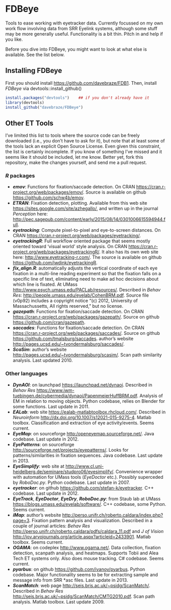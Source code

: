 FDBeye
====

Tools to ease working with eyetracker data. Currently focussed on my own work flow involving data from SRR Eyelink
systems, although some stuff may be more generally useful. Functionality is a bit thin. Pitch in and help if you like.

Before you dive into FDBeye, you might want to look at what else is available. See the list below.

Installing FDBeye
-----------------

First you should install <https://github.com/davebraze/FDB1>. Then, install *FDBeye* via devtools::install_github()
```R
install.packages("devtools")    ## if you don't already have it
library(devtools)
install_github("davebraze/FDBeye")
```

Other ET Tools
--------------

I've limited this list to tools where the source code can be freely downloaded (i.e., you don't have to ask for it), but
note that at least some of the tools lack an explicit Open Source License. Even given this constraint, the list is
certainly incomplete. If you know of something I've missed and it seems like it should be included, let me know. Better
yet, fork this repository, make the changes yourself, and send me a pull request.

### *R* packages ###

  * ***emov***: Functions for fixation/saccade detection. On CRAN <https://cran.r-project.org/web/packages/emov/>. Source is
    available on github <https://github.com/schw4b/emov>.
  * ***ETRAN***: Fixation detection, plotting. Available from this web site <https://sites.google.com/site/azhegallo/>, and
    written up in the journal _Perception_ here:
    <http://pec.sagepub.com/content/early/2015/08/14/0301006615594944.full>.
  * ***eyetracking***: Compute pixel-to-pixel and eye-to-screen distances. On CRAN
    <https://cran.r-project.org/web/packages/eyetracking/>.
  * ***eyetrackingR***: Full workflow oriented package that seems mostly oriented toward 'visual world' style analysis. On CRAN
    <https://cran.r-project.org/web/packages/eyetrackingR/>. It also has its own web site here:
    <http://www.eyetracking-r.com/>. The source is available on github <https://github.com/jwdink/eyetrackingR>.
  * ***fix_align.R***: automatically adjusts the vertical coordinate of each eye fixation in a multi-line reading experiment
    so that the fixation falls on a specific line of text, eliminating need to make ad hoc decisions about which line is
    fixated. At UMass <http://www.psych.umass.edu/PACLab/resources/>. Described in *Behav Res*:
    <http://people.umass.edu/eyelab/CohenBRM.pdf>. Source file (v0p92) includes a copyright notice "(c) 2012, University of
    Massachussetts, All rights reserved," but no license.
  * ***gazepath***: Functions for fixation/saccade detection. On CRAN
    <https://cran.r-project.org/web/packages/gazepath/>. Source on github <https://github.com/cran/gazepath>.
  * ***saccades***: Functions for fixation/saccade detection. On CRAN
    <https://cran.r-project.org/web/packages/saccades/>. Source on github
    <https://github.com/tmalsburg/saccades>. author's website <http://pages.ucsd.edu/~tvondermalsburg/saccades/>.
  * ***ScaSim***: author's website <http://pages.ucsd.edu/~tvondermalsburg/scasim/>. Scan path similarity analysis. Last
    updated 2010.

### Other languages ###

  * ***DynAOI***: on launchpad <https://launchpad.net/dynaoi>. Described in *Behav Res*
    <https://www.iwm-tuebingen.de/cybermedia/dynaoi/PapenmeierHuffBRM.pdf>. Analysis of EM in relation to
    moving objects. Python codebase, relies on Blender for some functions. Last update in 2011.
  * ***EALab***: web site <https://ealab-matlabtoolbox.rhcloud.com/>.  Described in *Neuroinform*
    <http://dx.doi.org/10.1007/s12021-015-9275-4>. Matlab toolbox. Classification and extraction of eye
    activity/events. Seems current.
  * ***EyeMap***: on sourceforge <http:/openeyemap.sourceforge.net/>. Java codebase. Last update in 2012.
  * ***EyePatterns***: on sourceforge <http://sourceforge.net/projects/eyepatterns/>. Looks for patterns/similarities in
    fixation sequences. Java codebase. Last update in 2013.
  * ***EyeSimplify***: web site at <http://www.cl.uni-heidelberg.de/seminare/studpro06/eyesimplify/>. Convenience wrapper
    with automation for UMass tools (*EyeDoctor* etc.). Possibly superceded by *RoboDoc.py*. Python codebase. Last
    update in 2007.
  * ***eyetracker***: on github <https://github.com/stefan-k/eyetracker>. C++ codebase. Last update in 2012.
  * ***EyeTrack***, ***EyeDoctor***, ***EyeDry***, ***RoboDoc.py***: from Staub lab at UMass
    <https://blogs.umass.edu/eyelab/software/>. C++ codebase, some Python. Seems current.
  * ***iMap***: author's website <http://perso.unifr.ch/roberto.caldara/index.php?page=3>. Fixation pattern
    analysis and visualization. Described in a couple of journal articles: *Behav Res*
    <http://perso.unifr.ch/roberto.caldara/pdfs/caldara_11.pdf> and *J of Vision*
    <http://jov.arvojournals.org/article.aspx?articleid=2433901>. Matlab toolbox. Seems current.
  * ***OGAMA***: on codeplex <http://www.ogama.net/>. Data collection, fixation detection, scanpath analysis, and
    heatmaps. Supports Tobii and Alea Tech ET systems only. Also does mouse tracking. C# codebase. Seems current.
  * ***pyarbus***: on github <https://github.com/ivanov/pyarbus>. Python codebase. Major functionality seems to be
    for extracting sample and message info from SRR *asc files. Last update in 2013.
  * ***ScanMatch***: web page <http://seis.bris.ac.uk/~psidg/ScanMatch/>. Described in *Behav Res*
    <http://seis.bris.ac.uk/~psidg/ScanMatch/CMTG2010.pdf>. Scan path analysis. Matlab toolbox. Last update 2009.
